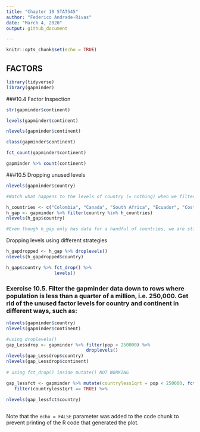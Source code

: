 ```yaml
---
title: "Chapter 10 STAT545"
author: "Federico Andrade-Rivas"
date: "March 4, 2020"
output: github_document

---
```


```r
knitr::opts_chunk$set(echo = TRUE)
```

## FACTORS


```r
library(tidyverse)
library(gapminder)
```

###10.4 Factor Inspection

``` r

str(gapminder$continent)

levels(gapminder$continent)

nlevels(gapminder$continent)

class(gapminder$continent)

fct_count(gapminder$continent)

gapminder %>% count(continent)

```



###10.5 Dropping unused levels 


```r
nlevels(gapminder$country)

#Watch what happens to the levels of country (= nothing) when we filter Gapminder to a handful of countries.

h_countries <- c("Colombia", "Canada", "South Africa", "Ecuador", "Costa Rica", "Peru")
h_gap <- gapminder %>% filter(country %in% h_countries)
nlevels(h_gap$country)

#Even though h_gap only has data for a handful of countries, we are still schlepping around all 142 levels from the original gapminder tibble.
```

Dropping levels using different strategies
```r
h_gapdropped <- h_gap %>% droplevels()
nlevels(h_gapdropped$country)

h_gap$country %>% fct_drop() %>% 
                  levels()

```

### Exercise 10.5. Filter the gapminder data down to rows where population is less than a quarter of a million, i.e. 250,000. Get rid of the unused factor levels for country and continent in different ways, such as:

```r

nlevels(gapminder$country)
nlevels(gapminder$continent)

#using droplevels()
gap_Lessdrop <- gapminder %>% filter(pop < 250000) %>% 
                              droplevels()  
nlevels(gap_Lessdrop$country)
nlevels(gap_Lessdrop$continent)            
 
# using fct_drop() inside mutate() NOT WORKING

gap_lessfct <- gapminder %>% mutate(countryless1qrt = pop < 250000, fct_drop(country)) %>% 
   filter(countryless1qrt == TRUE) %>% 
   
nlevels(gap_lessfct$country)



```




Note that the `echo = FALSE` parameter was added to the code chunk to prevent printing of the R code that generated the plot.
